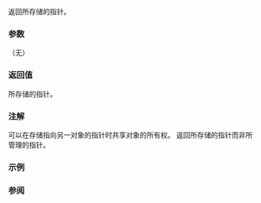 {{cpp/experimental/shared_ptr/title | get}}
{{cpp/experimental/shared_ptr/navbar}}
{{ddcl | since=libfund_ts |
element_type* get() const noexcept;
}}

返回所存储的指针。

===参数===
（无）

===返回值===
所存储的指针。

===注解===
{{tt|shared_ptr}} 可以在存储指向另一对象的指针时共享对象的所有权。{{tt|get()}} 返回所存储的指针而非所管理的指针。

===示例===
{{example
 | code=
}}

===参阅===

{{dsc begin}}
{{dsc inc | cpp/experimental/shared_ptr/dsc operator*}}
{{dsc end}}